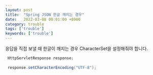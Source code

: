 ```yaml
---
layout: post
title:  "Spring JSON 한글 깨지는 경우"
date:   2022-03-08 00:01:00 +0900
category: trouble
tags: ['trouble']
keywords: ['trouble']
---
```


응답을 직접 보낼 때 한글이 깨지는 경우 CharacterSet을 설정해줘야 합니다.
```java
 HttpServletResponse response;
 
 response.setCharacterEncoding("UTF-8");
```
